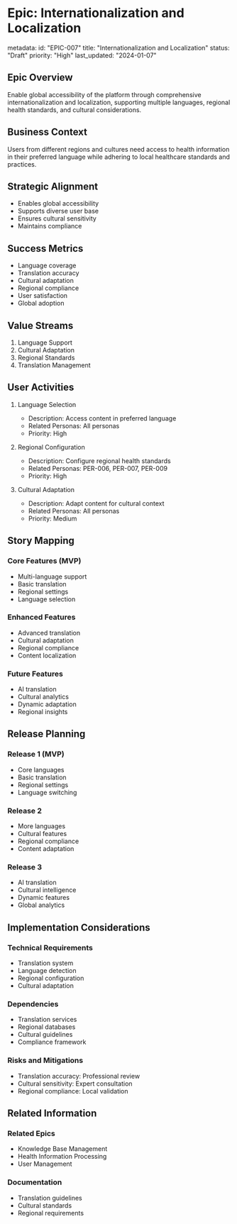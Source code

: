# Epic: Internationalization and Localization

metadata:
  id: "EPIC-007"
  title: "Internationalization and Localization"
  status: "Draft"
  priority: "High"
  last_updated: "2024-01-07"

## Epic Overview
Enable global accessibility of the platform through comprehensive internationalization and localization, supporting multiple languages, regional health standards, and cultural considerations.

## Business Context
Users from different regions and cultures need access to health information in their preferred language while adhering to local healthcare standards and practices.

## Strategic Alignment
- Enables global accessibility
- Supports diverse user base
- Ensures cultural sensitivity
- Maintains compliance

## Success Metrics
- Language coverage
- Translation accuracy
- Cultural adaptation
- Regional compliance
- User satisfaction
- Global adoption

## Value Streams
1. Language Support
2. Cultural Adaptation
3. Regional Standards
4. Translation Management

## User Activities
1. Language Selection
   - Description: Access content in preferred language
   - Related Personas: All personas
   - Priority: High

2. Regional Configuration
   - Description: Configure regional health standards
   - Related Personas: PER-006, PER-007, PER-009
   - Priority: High

3. Cultural Adaptation
   - Description: Adapt content for cultural context
   - Related Personas: All personas
   - Priority: Medium

## Story Mapping
### Core Features (MVP)
- Multi-language support
- Basic translation
- Regional settings
- Language selection

### Enhanced Features
- Advanced translation
- Cultural adaptation
- Regional compliance
- Content localization

### Future Features
- AI translation
- Cultural analytics
- Dynamic adaptation
- Regional insights

## Release Planning
### Release 1 (MVP)
- Core languages
- Basic translation
- Regional settings
- Language switching

### Release 2
- More languages
- Cultural features
- Regional compliance
- Content adaptation

### Release 3
- AI translation
- Cultural intelligence
- Dynamic features
- Global analytics

## Implementation Considerations
### Technical Requirements
- Translation system
- Language detection
- Regional configuration
- Cultural adaptation

### Dependencies
- Translation services
- Regional databases
- Cultural guidelines
- Compliance framework

### Risks and Mitigations
- Translation accuracy: Professional review
- Cultural sensitivity: Expert consultation
- Regional compliance: Local validation

## Related Information
### Related Epics
- Knowledge Base Management
- Health Information Processing
- User Management

### Documentation
- Translation guidelines
- Cultural standards
- Regional requirements
